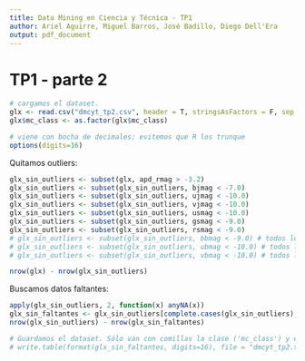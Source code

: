 ```yaml
---
title: Data Mining en Ciencia y Técnica - TP1
author: Ariel Aguirre, Miguel Barros, José Badillo, Diego Dell'Era
output: pdf_document
---
```


TP1 - parte 2
=============


```r
# cargamos el dataset.
glx <- read.csv("dmcyt_tp2.csv", header = T, stringsAsFactors = F, sep = '|')
glx$mc_class <- as.factor(glx$mc_class)

# viene con bocha de decimales; evitemos que R los trunque
options(digits=16)
```

Quitamos outliers:

```r
glx_sin_outliers <- subset(glx, apd_rmag > -3.2)
glx_sin_outliers <- subset(glx_sin_outliers, bjmag < -7.0)
glx_sin_outliers <- subset(glx_sin_outliers, ujmag < -10.0)
glx_sin_outliers <- subset(glx_sin_outliers, vjmag < -10.0)
glx_sin_outliers <- subset(glx_sin_outliers, usmag < -10.0)
glx_sin_outliers <- subset(glx_sin_outliers, gsmag < -9.0)
glx_sin_outliers <- subset(glx_sin_outliers, rsmag < -9.0)
# glx_sin_outliers <- subset(glx_sin_outliers, bbmag < -9.0) # todos los valores en 0?
# glx_sin_outliers <- subset(glx_sin_outliers, ubmag < -10.0) # todos los valores en 0?
# glx_sin_outliers <- subset(glx_sin_outliers, vbmag < -10.0) # todos los valores en 0? (antes era vnmag)

nrow(glx) - nrow(glx_sin_outliers)
```

Buscamos datos faltantes:

```r
apply(glx_sin_outliers, 2, function(x) anyNA(x))
glx_sin_faltantes <- glx_sin_outliers[complete.cases(glx_sin_outliers),]
nrow(glx_sin_outliers) - nrow(glx_sin_faltantes)
```

```r
# Guardamos el dataset. Sólo van con comillas la clase ('mc_class') y el signo de la declinación ('de_'); el resto son números
# write.table(format(glx_sin_faltantes, digits=16), file = "dmcyt_tp2.tarea_1.csv", row.names = FALSE, na="", col.names = TRUE, sep="|", quote = c(5, 15))
```

